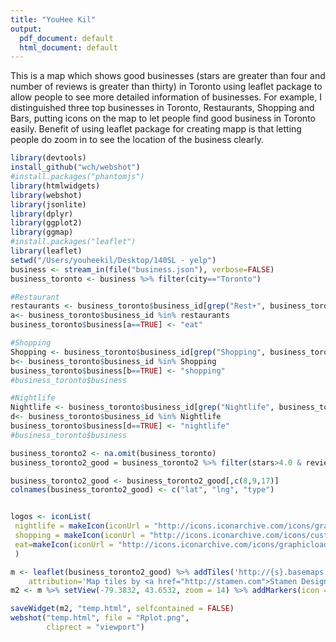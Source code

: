 ```yaml
---
title: "YouHee Kil"
output:
  pdf_document: default
  html_document: default
---
```


This is a map which shows good businesses (stars are greater than four and number of reviews is greater than thirty) in Toronto using leaflet package to allow people to see more detailed information of businesses. For example, I distinguished three top businesses in Toronto, Restaurants, Shopping and Bars, putting icons on the map to let people find good business in Toronto easily. Benefit of using leaflet package for creating mapp is that letting people do zoom in to see the location of the business clearly. 

```r
library(devtools)
install_github("wch/webshot")
#install.packages("phantomjs")
library(htmlwidgets)
library(webshot)
library(jsonlite)
library(dplyr)
library(ggplot2)
library(ggmap)
#install.packages("leaflet")
library(leaflet)
setwd("/Users/youheekil/Desktop/140SL - yelp")
business <- stream_in(file("business.json"), verbose=FALSE)
business_toronto <- business %>% filter(city=="Toronto")

#Restaurant 
restaurants <- business_toronto$business_id[grep("Rest+", business_toronto$categories)]
a<- business_toronto$business_id %in% restaurants
business_toronto$business[a==TRUE] <- "eat"

#Shopping
Shopping <- business_toronto$business_id[grep("Shopping", business_toronto$categories)]
b<- business_toronto$business_id %in% Shopping
business_toronto$business[b==TRUE] <- "shopping"
#business_toronto$business

#Nightlife
Nightlife <- business_toronto$business_id[grep("Nightlife", business_toronto$categories)]
d<- business_toronto$business_id %in% Nightlife
business_toronto$business[d==TRUE] <- "nightlife"
#business_toronto$business

business_toronto2 <- na.omit(business_toronto)
business_toronto2_good = business_toronto2 %>% filter(stars>4.0 & review_count > 30)

business_toronto2_good <- business_toronto2_good[,c(8,9,17)]
colnames(business_toronto2_good) <- c("lat", "lng", "type")


logos <- iconList(
 nightlife = makeIcon(iconUrl = "http://icons.iconarchive.com/icons/graphicloads/food-drink/24/drink-2-icon.png", iconWidth =24, iconHeight = 24), 
 shopping = makeIcon(iconUrl = "http://icons.iconarchive.com/icons/custom-icon-design/pretty-office-11/24/shop-icon.png", iconWidth=24, iconHeight=24), 
 eat=makeIcon(iconUrl = "http://icons.iconarchive.com/icons/graphicloads/100-flat/24/dinner-icon.png",iconWidth=24, iconHeight=24 )
 )

m <- leaflet(business_toronto2_good) %>% addTiles('http://{s}.basemaps.cartocdn.com/dark_all/{z}/{x}/{y}.png', 
	attribution='Map tiles by <a href="http://stamen.com">Stamen Design</a>, <a href="http://creativecommons.org/licenses/by/3.0">CC BY 3.0</a> &mdash; Map data &copy; <a href="http://www.openstreetmap.org/copyright">OpenStreetMap</a>') 
m2 <- m %>% setView(-79.3832, 43.6532, zoom = 14) %>% addMarkers(icon = ~logos[type])

saveWidget(m2, "temp.html", selfcontained = FALSE)
webshot("temp.html", file = "Rplot.png",
        cliprect = "viewport")
```
